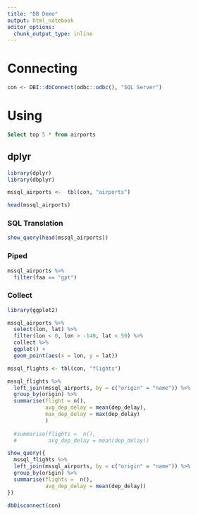 ```yaml
---
title: "DB Demo"
output: html_notebook
editor_options: 
  chunk_output_type: inline
---
```



# Connecting

```r
con <- DBI::dbConnect(odbc::odbc(), "SQL Server")
```

# Using

```sql
Select top 5 * from airports
```

## dplyr

```r
library(dplyr)
library(dbplyr)
```


```r
mssql_airports <-  tbl(con, "airports")

head(mssql_airports)
```

### SQL Translation

```r
show_query(head(mssql_airports))
```

### Piped

```r
mssql_airports %>%
  filter(faa == "gpt")
```

### Collect

```r
library(ggplot2)

mssql_airports %>%
  select(lon, lat) %>%
  filter(lon < 0, lon > -140, lat < 50) %>%
  collect %>%
  ggplot() +
  geom_point(aes(x = lon, y = lat))
```


```r
mssql_flights <- tbl(con, "flights")
```

```r
mssql_flights %>%
  left_join(mssql_airports, by = c("origin" = "name")) %>%
  group_by(origin) %>%
  summarise(flight = n(),
            avg_dep_delay = mean(dep_delay),
            max_dep_delay = max(dep_delay)
            )
  
  #summarise(flights =  n(),
  #          avg_dep_delay = mean(dep_delay))
```

```r
show_query({
  mssql_flights %>%
  left_join(mssql_airports, by = c("origin" = "name")) %>%
  group_by(origin) %>%
  summarise(flights =  n(),
            avg_dep_delay = mean(dep_delay))
})
```



```r
dbDisconnect(con)
```

